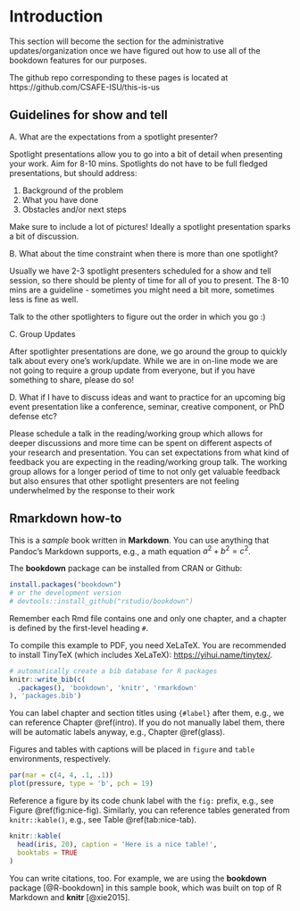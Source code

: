# Introduction {#intro}

This section will become the section for the administrative updates/organization once we have figured out how to use all of the bookdown features for our purposes.

The github repo corresponding to these pages is located at https://github.com/CSAFE-ISU/this-is-us


## Guidelines for show and tell

A. What are the expectations from a spotlight presenter?

Spotlight presentations allow you to go into a bit of detail when presenting your work. Aim for 8-10 mins. Spotlights do not have to be full fledged presentations, but should address:

1. Background of the problem 
2. What you have done
3. Obstacles and/or next steps

Make sure to include a lot of pictures! 
Ideally a spotlight presentation sparks a bit of discussion. 

B. What about the time constraint when there is more than one spotlight?

Usually we have 2-3 spotlight presenters scheduled for a show and tell session, so there should be plenty of time for all of you to present. The 8-10 mins are a guideline - sometimes you might need a bit more, sometimes less is fine as well. 

Talk to the other spotlighters to figure out the order in which you go :)

C. Group Updates

After spotlighter presentations are done, we go around the group to quickly talk about every one's work/update. 
While we are in on-line mode we are not going to require a group update from everyone, but if you have something to share, please do so!

D. What if I have to discuss ideas and want to practice for an upcoming big event presentation like a conference, seminar, creative component, or PhD defense etc?

Please schedule a talk in the reading/working group which allows for deeper discussions and more time can be spent on different aspects of your research and presentation. You can set expectations from what kind of feedback you are expecting in the reading/working group talk. The working group allows for a longer period of time to not only get valuable feedback but also ensures that other spotlight presenters are not feeling underwhelmed by the response to their work

## Rmarkdown how-to

This is a _sample_ book written in **Markdown**. You can use anything that Pandoc's Markdown supports, e.g., a math equation $a^2 + b^2 = c^2$.

The **bookdown** package can be installed from CRAN or Github:

```r
install.packages("bookdown")
# or the development version
# devtools::install_github("rstudio/bookdown")
```

Remember each Rmd file contains one and only one chapter, and a chapter is defined by the first-level heading `#`.

To compile this example to PDF, you need XeLaTeX. You are recommended to install TinyTeX (which includes XeLaTeX): <https://yihui.name/tinytex/>.

```r
# automatically create a bib database for R packages
knitr::write_bib(c(
  .packages(), 'bookdown', 'knitr', 'rmarkdown'
), 'packages.bib')
```

You can label chapter and section titles using `{#label}` after them, e.g., we can reference Chapter \@ref(intro). If you do not manually label them, there will be automatic labels anyway, e.g., Chapter \@ref(glass).

Figures and tables with captions will be placed in `figure` and `table` environments, respectively.

````r
par(mar = c(4, 4, .1, .1))
plot(pressure, type = 'b', pch = 19)
````

Reference a figure by its code chunk label with the `fig:` prefix, e.g., see Figure \@ref(fig:nice-fig). Similarly, you can reference tables generated from `knitr::kable()`, e.g., see Table \@ref(tab:nice-tab).

````r
knitr::kable(
  head(iris, 20), caption = 'Here is a nice table!',
  booktabs = TRUE
)
````

You can write citations, too. For example, we are using the **bookdown** package [@R-bookdown] in this sample book, which was built on top of R Markdown and **knitr** [@xie2015].  


